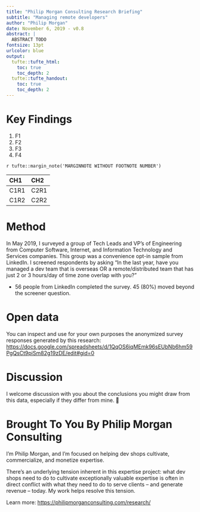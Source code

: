 ```yaml
---
title: "Philip Morgan Consulting Research Briefing"
subtitle: "Managing remote developers"
author: "Philip Morgan"
date: November 6, 2019 - v0.8
abstract: |
  ABSTRACT TODO
fontsize: 13pt
urlcolor: blue
output:
  tufte::tufte_html:
    toc: true
    toc_depth: 2
  tufte::tufte_handout:
    toc: true
    toc_depth: 2
---
```


\newpage
# Key Findings

1. F1
2. F2
3. F3
4. F4

`r tufte::margin_note('MARGINNOTE WITHOUT FOOTNOTE NUMBER')`

| CH1 | CH2 |
|:--------------|:-----------|
| C1R1 | C2R1 |
| C1R2  | C2R2 |

\newpage

# Method

In May 2019, I surveyed a group of Tech Leads and VP's of Engineering from Computer Software, Internet, and Information Technology and Services companies. This group was a convenience opt-in sample from LinkedIn. I screened respondents by asking "In the last year, have you managed a dev team that is overseas OR a remote/distributed team that has just 2 or 3 hours/day of time zone overlap with you?"

- 56 people from LinkedIn completed the survey. 45 (80%) moved beyond the screener question.

# Open data

You can inspect and use for your own purposes the anonymized survey responses generated by this research: <https://docs.google.com/spreadsheets/d/1QqOS6iqMEmk96sEUbNb6hm59PgQsCt9piSm82g19zDE/edit#gid=0>

# Discussion

I welcome discussion with you about the conclusions you might draw from this data, especially if they differ from mine. 

# Brought To You By Philip Morgan Consulting

I'm Philip Morgan, and I'm focused on helping dev shops cultivate, commercialize, and monetize expertise. 

There's an underlying tension inherent in this expertise project: what dev shops need to do to cultivate exceptionally valuable expertise is often in direct conflict with what they need to do to serve clients -- and generate revenue -- today. My work helps resolve this tension. 

Learn more: 
<https://philipmorganconsulting.com/research/>

